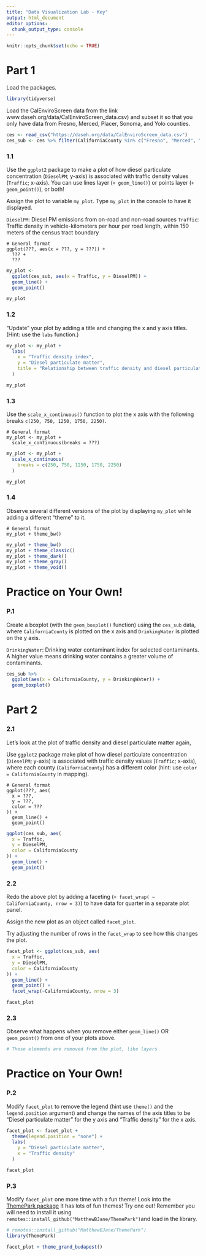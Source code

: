 ```yaml
---
title: "Data Visualization Lab - Key"
output: html_document
editor_options:
  chunk_output_type: console
---
```


```r
knitr::opts_chunk$set(echo = TRUE)
```

# Part 1

Load the packages.

```r
library(tidyverse)
```

Load the CalEnviroScreen data from  the link www.daseh.org/data/CalEnviroScreen_data.csv) and subset it so that you only have data from Fresno, Merced, Placer, Sonoma, and Yolo counties.

```r
ces <- read_csv("https://daseh.org/data/CalEnviroScreen_data.csv")
ces_sub <- ces %>% filter(CaliforniaCounty %in% c("Fresno", "Merced", "Placer", "Sonoma", "Yolo"))
```

### 1.1

Use the `ggplot2` package to make a plot of how diesel particulate concentration (`DieselPM`; y-axis) is associated with traffic density values (`Traffic`; x-axis). You can use lines layer (`+ geom_line()`) or points layer (`+ geom_point()`), or both!

Assign the plot to variable `my_plot`. Type `my_plot` in the console to have it displayed.

`DieselPM`: Diesel PM emissions from on-road and non-road sources
`Traffic`: Traffic density in vehicle-kilometers per hour per road length, within 150 meters of the census tract boundary

```
# General format
ggplot(???, aes(x = ???, y = ???)) +
  ??? +
  ???
```

```r

my_plot <-
  ggplot(ces_sub, aes(x = Traffic, y = DieselPM)) +
  geom_line() +
  geom_point()

my_plot
```

### 1.2

"Update" your plot by adding a title and changing the x and y axis titles. (Hint: use the `labs` function.)

```r
my_plot <- my_plot +
  labs(
    x = "Traffic density index",
    y = "Diesel particulate matter",
    title = "Relationship between traffic density and diesel particulate matter"
  )

my_plot
```

### 1.3

Use the `scale_x_continuous()` function to plot the x axis with the following breaks `c(250, 750, 1250, 1750, 2250)`. 


```
# General format
my_plot <- my_plot +
  scale_x_continuous(breaks = ???)
```

```r
my_plot <- my_plot +
  scale_x_continuous(
    breaks = c(250, 750, 1250, 1750, 2250)
  )

my_plot
```

### 1.4

Observe several different versions of the plot by displaying `my_plot` while adding a different "theme" to it.

```
# General format
my_plot + theme_bw()
```

```r
my_plot + theme_bw()
my_plot + theme_classic()
my_plot + theme_dark()
my_plot + theme_gray()
my_plot + theme_void()
```


# Practice on Your Own!

### P.1

Create a boxplot (with the `geom_boxplot()` function) using the `ces_sub` data, where `CaliforniaCounty` is plotted on the x axis and `DrinkingWater` is plotted on the y axis. 

`DrinkingWater`: Drinking water contaminant index for selected contaminants. A higher value means drinking water contains a greater volume of contaminants.


```r
ces_sub %>%
  ggplot(aes(x = CaliforniaCounty, y = DrinkingWater)) +
  geom_boxplot()
```


# Part 2

### 2.1
Let's look at the plot of traffic density and diesel particulate matter again,

Use `ggplot2` package make plot of how diesel particulate concentration (`DieselPM`; y-axis) is associated with traffic density values (`Traffic`; x-axis), where each county (`CaliforniaCounty`) has a different color (hint: use `color = CaliforniaCounty` in mapping).


```
# General format
ggplot(???, aes(
  x = ???,
  y = ???,
  color = ???
)) +
  geom_line() +
  geom_point()
```

```r
ggplot(ces_sub, aes(
  x = Traffic,
  y = DieselPM,
  color = CaliforniaCounty
)) +
  geom_line() +
  geom_point()
```

### 2.2

Redo the above plot by adding a faceting  (`+ facet_wrap( ~ CaliforniaCounty, nrow = 3)`) to have data for quarter in a separate plot panel. 

Assign the new plot as an object called `facet_plot`.

Try adjusting the number of rows in the `facet_wrap` to see how this changes the plot.

```r

facet_plot <- ggplot(ces_sub, aes(
  x = Traffic,
  y = DieselPM,
  color = CaliforniaCounty
)) +
  geom_line() +
  geom_point() +
  facet_wrap(~CaliforniaCounty, nrow = 3)

facet_plot
```

### 2.3

Observe what happens when you remove either `geom_line()` OR `geom_point()` from one of your plots above.

```r
# These elements are removed from the plot, like layers
```


# Practice on Your Own!

### P.2

Modify `facet_plot` to remove the legend (hint use `theme()` and the `legend.position` argument) and change the names of the axis titles to be "Diesel particulate matter" for the y axis and "Traffic density" for the x axis. 


```r
facet_plot <- facet_plot +
  theme(legend.position = "none") +
  labs(
    y = "Diesel particulate matter",
    x = "Traffic density"
  )

facet_plot
```

### P.3

Modify `facet_plot` one more time with a fun theme! Look into the [ThemePark package](https://github.com/MatthewBJane/ThemePark) It has lots of fun themes! Try one out! Remember you will need to install it using `remotes::install_github("MatthewBJane/ThemePark")`and load in the library.

```r
# remotes::install_github("MatthewBJane/ThemePark")
library(ThemePark)

facet_plot + theme_grand_budapest()
```
